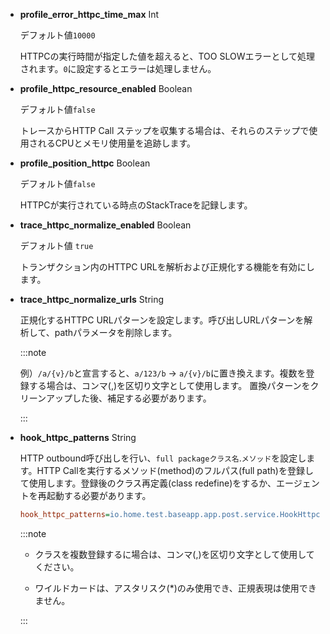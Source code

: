 -   **profile_error_httpc_time_max** <span class='type'>Int</span>

    デフォルト値`10000`

    HTTPCの実行時間が指定した値を超えると、TOO SLOWエラーとして処理されます。`0`に設定するとエラーは処理しません。

-   **profile_httpc_resource_enabled** <span class='type'>Boolean</span>

    デフォルト値`false`

    トレースからHTTP Call ステップを収集する場合は、それらのステップで使用されるCPUとメモリ使用量を追跡します。

-   **profile_position_httpc** <span class='type'>Boolean</span>

    デフォルト値`false`

    HTTPCが実行されている時点のStackTraceを記録します。

-   **trace_httpc_normalize_enabled** <span class='type'>Boolean</span>

    デフォルト値 `true`

    トランザクション内のHTTPC URLを解析および正規化する機能を有効にします。

-   **trace_httpc_normalize_urls** <span class='type'>String</span>

    正規化するHTTPC URLパターンを設定します。呼び出しURLパターンを解析して、pathパラメータを削除します。

    :::note

    例）`/a/{v}/b`と宣言すると、`a/123/b` → `a/{v}/b`に置き換えます。複数を登録する場合は、コンマ(,)を区切り文字として使用します。 置換パターンをクリーンアップした後、補足する必要があります。

    :::

-   **hook_httpc_patterns** <span class='type'>String</span>

    HTTP outbound呼び出しを行い、`full packageクラス名`.`メソッド`を設定します。HTTP Callを実行するメソッド(method)のフルパス(full path)を登録して使用します。登録後のクラス再定義(class redefine)をするか、エージェントを再起動する必要があります。

    ```ini title='whatap.conf'
    hook_httpc_patterns=io.home.test.baseapp.app.post.service.HookHttpcService.*
    ```

    :::note

    -   クラスを複数登録するに場合は、コンマ(,)を区切り文字として使用してください。 

    -   ワイルドカードは、アスタリスク(\*)のみ使用でき、正規表現は使用できません。

    :::
